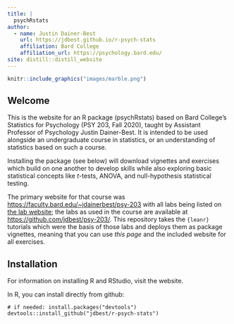 ```yaml
---
title: |
  psychRstats
author:
  - name: Justin Dainer-Best 
    url: https://jdbest.github.io/r-psych-stats
    affiliation: Bard College
    affiliation_url: https://psychology.bard.edu/
site: distill::distill_website
---
```


```r
knitr::include_graphics("images/marble.png")
```

## Welcome

This is the website for an R package (psychRstats) based on Bard College's Statistics for Psychology (PSY 203, Fall 2020), taught by Assistant Professor of Psychology Justin Dainer-Best. It is intended to be used alongside an undergraduate course in statistics, or an understanding of statistics based on such a course. 

Installing the package (see below) will download vignettes and exercises which build on one another to develop skills while also exploring basic statistical concepts like _t_-tests, ANOVA, and null-hypothesis statistical testing. 

The primary website for that course was <https://faculty.bard.edu/~jdainerbest/psy-203> with all labs being listed on [the lab website](https://faculty.bard.edu/~jdainerbest/psy-203/labslist.html); the labs as used in the course are available at <https://github.com/jdbest/psy-203/>. This repository takes the `{leanr}` tutorials which were the basis of those labs and deploys them as package vignettes, meaning that you can use *this page* and the included website for all exercises. 

## Installation

For information on installing R and RStudio, visit the website.

In R, you can install directly from github:

```
# if needed: install.packages("devtools")
devtools::install_github("jdbest/r-psych-stats")
```